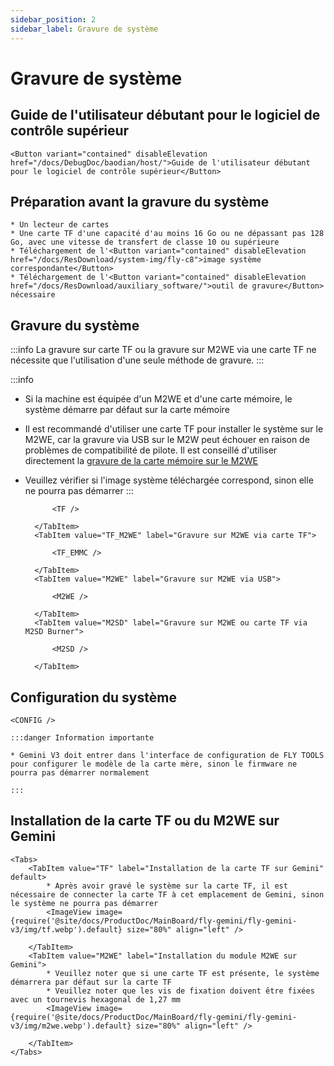 ```yaml
---
sidebar_position: 2
sidebar_label: Gravure de système
---
```








# Gravure de système

## Guide de l'utilisateur débutant pour le logiciel de contrôle supérieur

    <Button variant="contained" disableElevation href="/docs/DebugDoc/baodian/host/">Guide de l'utilisateur débutant pour le logiciel de contrôle supérieur</Button>

## Préparation avant la gravure du système

    * Un lecteur de cartes
    * Une carte TF d'une capacité d'au moins 16 Go ou ne dépassant pas 128 Go, avec une vitesse de transfert de classe 10 ou supérieure
    * Téléchargement de l'<Button variant="contained" disableElevation href="/docs/ResDownload/system-img/fly-c8">image système correspondante</Button>
    * Téléchargement de l'<Button variant="contained" disableElevation href="/docs/ResDownload/auxiliary_software/">outil de gravure</Button> nécessaire

## Gravure du système

:::info
La gravure sur carte TF ou la gravure sur M2WE via une carte TF ne nécessite que l'utilisation d'une seule méthode de gravure.
:::

:::info
* Si la machine est équipée d'un M2WE et d'une carte mémoire, le système démarre par défaut sur la carte mémoire
* Il est recommandé d'utiliser une carte TF pour installer le système sur le M2WE, car la gravure via USB sur le M2W peut échouer en raison de problèmes de compatibilité de pilote. Il est conseillé d'utiliser directement la [gravure de la carte mémoire sur le M2WE](https://mellow-next.klipper.cn/docs/ProductDoc/SBC/fly-pi-v2/fly-os)
* Veuillez vérifier si l'image système téléchargée correspond, sinon elle ne pourra pas démarrer
:::

    <Tabs>
        <TabItem value="TF" label="Gravure sur carte TF" default>
            
            <TF />
            
        </TabItem>
        <TabItem value="TF_M2WE" label="Gravure sur M2WE via carte TF">
            
            <TF_EMMC />

        </TabItem>
        <TabItem value="M2WE" label="Gravure sur M2WE via USB">
            
            <M2WE />

        </TabItem>
        <TabItem value="M2SD" label="Gravure sur M2WE ou carte TF via M2SD Burner">
            
            <M2SD />

        </TabItem>
    </Tabs>


## Configuration du système

    <CONFIG />

    :::danger Information importante

    * Gemini V3 doit entrer dans l'interface de configuration de FLY TOOLS pour configurer le modèle de la carte mère, sinon le firmware ne pourra pas démarrer normalement

    :::

## Installation de la carte TF ou du M2WE sur Gemini

    <Tabs>
        <TabItem value="TF" label="Installation de la carte TF sur Gemini" default>
            * Après avoir gravé le système sur la carte TF, il est nécessaire de connecter la carte TF à cet emplacement de Gemini, sinon le système ne pourra pas démarrer
            <ImageView image={require('@site/docs/ProductDoc/MainBoard/fly-gemini/fly-gemini-v3/img/tf.webp').default} size="80%" align="left" />  

        </TabItem>
        <TabItem value="M2WE" label="Installation du module M2WE sur Gemini">
            * Veuillez noter que si une carte TF est présente, le système démarrera par défaut sur la carte TF
            * Veuillez noter que les vis de fixation doivent être fixées avec un tournevis hexagonal de 1,27 mm
            <ImageView image={require('@site/docs/ProductDoc/MainBoard/fly-gemini/fly-gemini-v3/img/m2we.webp').default} size="80%" align="left" />  

        </TabItem>
    </Tabs>